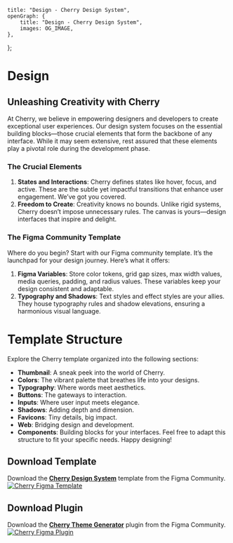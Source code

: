 
	title: "Design - Cherry Design System",
	openGraph: {
		title: "Design - Cherry Design System",
		images: OG_IMAGE,
	},
};

# Design

## Unleashing Creativity with Cherry

At Cherry, we believe in empowering designers and developers to create exceptional user experiences. Our design system focuses on the essential building blocks—those crucial elements that form the backbone of any interface. While it may seem extensive, rest assured that these elements play a pivotal role during the development phase.

### The Crucial Elements

1. **States and Interactions**: Cherry defines states like hover, focus, and active. These are the subtle yet impactful transitions that enhance user engagement. We’ve got you covered.
2. **Freedom to Create**: Creativity knows no bounds. Unlike rigid systems, Cherry doesn’t impose unnecessary rules. The canvas is yours—design interfaces that inspire and delight.

### The Figma Community Template

Where do you begin? Start with our Figma community template. It’s the launchpad for your design journey. Here’s what it offers:

1. **Figma Variables**: Store color tokens, grid gap sizes, max width values, media queries, padding, and radius values. These variables keep your design consistent and adaptable.
2. **Typography and Shadows**: Text styles and effect styles are your allies. They house typography rules and shadow elevations, ensuring a harmonious visual language.

# Template Structure

Explore the Cherry template organized into the following sections:

-   **Thumbnail**: A sneak peek into the world of Cherry.
-   **Colors**: The vibrant palette that breathes life into your designs.
-   **Typography**: Where words meet aesthetics.
-   **Buttons**: The gateways to interaction.
-   **Inputs**: Where user input meets elegance.
-   **Shadows**: Adding depth and dimension.
-   **Favicons**: Tiny details, big impact.
-   **Web**: Bridging design and development.
-   **Components**: Building blocks for your interfaces.
    Feel free to adapt this structure to fit your specific needs. Happy designing!

## Download Template

Download the **[Cherry Design System](https://www.figma.com/community/file/943862931766586094/Cherry-Design-System)** template from the Figma Community.
[![Cherry Figma Template](/figma-template.jpg)](https://www.figma.com/community/file/943862931766586094/Cherry-Design-System)

## Download Plugin

Download the **[Cherry Theme Generator](https://www.figma.com/community/plugin/1091785956842659849/Cherry-Theme-Generator)** plugin from the Figma Community.
[![Cherry Figma Plugin](/figma-plugin.jpg)](https://www.figma.com/community/plugin/1091785956842659849/Cherry-Theme-Generator)
